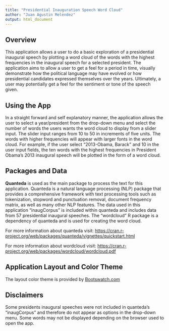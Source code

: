 ```yaml
---
title: "Presidential Inauguration Speech Word Cloud"
author: "Juan Agustin Melendez"
output: html_document
---
```


## Overview

This application allows a user to do a basic exploration of a presidential inaugural speech by plotting a word cloud of the words with the highest frequencies in the inaugural speech for a selected president. The application aims to allow a user to get a feel for a period in time, visually demonstrate how the political language may have evolved or how presidential candidates expressed themselves over the years. Ultimately, a user may potentially get a feel for the sentiment or tone of the speech given.  

## Using the App 

In a straight forward and self explanatory manner, the application allows the user to select a year/president from the drop-down menu and select the number of words the users wants the word cloud to display from a slider input. The slider input ranges from 10 to 50 in increments of five units. The words with higher frequencies will appear with larger fonts in the word cloud. For example, if the user select "2013-Obama, Barack" and 10 in the user input fields, the ten words with the highest frequencies in President Obama's 2013 inaugural speech will be plotted in the form of a word cloud.   

## Packages and Data 

**Quanteda** is used as the main package to process the text for this application. Quanteda is a natural language processing (NLP) package that provides a comprehensive framework with text processing tools such as tokenization, stopword and punctuation removal, document frequency matrix, as well as many other NLP features. The data used in this application "inaugCorpus" is included within quanteda and includes data from 57 presidential inaugural speeches. The "wordcloud" R package is a dependency of quanteda and is used for creating the word cloud. 

For more information about quanteda visit: <https://cran.r-project.org/web/packages/quanteda/vignettes/quickstart.html>  

For more information about wordcloud visit: <https://cran.r-project.org/web/packages/wordcloud/wordcloud.pdf>  

## Application Layout and Color Theme

The layout color theme is provided by [Bootswatch.com](http://bootswatch.com/)

## Disclaimers

Some presidents inaugural speeches were not included in quanteda's "inaugCorpus" and therefore do not appear as options in the drop-down menu. Some words may not be displayed depending on the browser used to open the app.
 

